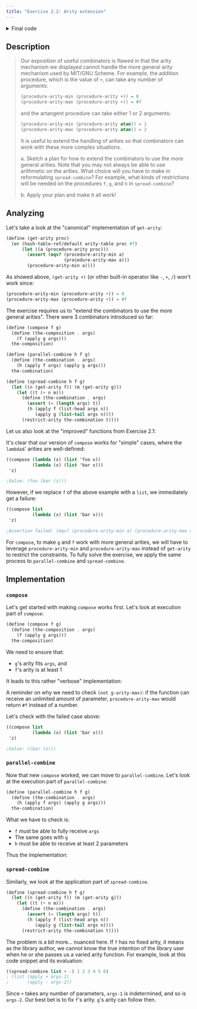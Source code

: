 ```yaml
---
title: "Exercise 2.2: Arity extension"
---
```

 

<details>
  <summary>Final code</summary>
  <CodeQuoter
    filePath="/code/sdf/exercise-answers/2-2.scm"
  />
</details>

## Description

> Our exposition of useful combinators is flawed in that the arity mechanism we
> displayed cannot handle the more general arity mechanism used by MIT/GNU
> Scheme. For example, the addition procedure, which is the value of `+`, can
> take any number of arguments:
>
> ```scheme
> (procedure-arity-min (procedure-arity +)) = 0
> (procedure-arity-max (procedure-arity +)) = #f
> ```
>
> and the artangent procedure can take either 1 or 2 arguments:
>
> ```scheme
> (procedure-arity-min (procedure-arity atan)) = 1
> (procedure-arity-max (procedure-arity atan)) = 2
> ```
>
> It is useful to extend the handling of arities so that combinators can work
> with these more complex situations.
>
> a. Sketch a plan for how to extend the combinators to use the more general
> arities. Note that you may not always be able to use arithmetic on the
> arities. What choice will you have to make in reformulating `spread-combine`?
> For example, what kinds of restrictions will be needed on the procedures `f`,
> `g`, and `h` in `spread-combine`?
>
> b. Apply your plan and make it all work!

## Analyzing

Let's take a look at the "canonical" implementation of `get-arity`:

```scheme
(define (get-arity proc)
  (or (hash-table-ref/default arity-table proc #f)
      (let ((a (procedure-arity proc)))
        (assert (eqv? (procedure-arity-min a)
                      (procedure-arity-max a)))
        (procedure-arity-min a))))
```

As showed above, `(get-arity +)` (or other built-in operator like `-`, `+`, `/`)
won't work since:

```scheme
(procedure-arity-min (procedure-arity +)) = 0
(procedure-arity-max (procedure-arity +)) = #f
```

The exercise requires us to "extend the combinators to use the more general
arities". There were 3 combinators introduced so far:

```scheme
(define (compose f g)
  (define (the-composition . args)
    (f (apply g args)))
  the-composition)

(define (parallel-combine h f g)
  (define (the-combination . args)
    (h (apply f args) (apply g args)))
  the-combination)

(define (spread-combine h f g)
  (let ((n (get-arity f)) (m (get-arity g)))
    (let ((t (+ n m)))
      (define (the-combination . args)
        (assert (= (length args) t))
        (h (apply f (list-head args n))
           (apply g (list-tail args n))))
      (restrict-arity the-combination t))))
```

Let us also look at the "improved" functions from Exercise 2.1:

<CodeQuoter
  filePath="/code/sdf/exercise-answers/2-1.scm"
  id="compose"
  lang="scheme"
/>

<CodeQuoter
  filePath="/code/sdf/exercise-answers/2-1.scm"
  id="parallel-combine"
  lang="scheme"
/>

It's clear that our version of `compose` works for "simple" cases, where the
`lambda`s' arities are well-defined:

```scheme
((compose (lambda (x) (list 'foo x))
          (lambda (x) (list 'bar x)))
 'z)

;Value: (foo (bar (z)))
```

However, if we replace `f` of the above example with a `list`, we immediately
get a failure:

```scheme
((compose list
          (lambda (x) (list 'bar x)))
 'z)

;Assertion failed: (eqv? (procedure-arity-min a) (procedure-arity-max a))
```

For `compose`, to make `g` and `f` work with more general arities, we will have
to leverage `procedure-arity-min` and `procedure-arity-max` instead of
`get-arity` to restrict the constraints. To fully solve the exercise, we apply
the same process to `parallel-combine` and `spread-combine`.

## Implementation

### `compose`

Let's get started with making `compose` works first. Let's look at execution
part of `compose`:

```scheme "(f (apply g args))"
(define (compose f g)
  (define (the-composition . args)
    (f (apply g args)))
  the-composition)
```

We need to ensure that:

- `g`'s arity fits `args`, and
- `f`'s arity is at least 1

It leads to this rather "verbose" implementation:

<CodeQuoter
  filePath="/code/sdf/exercise-answers/2-2.scm"
  id="compose"
  lang="scheme"
/>

A reminder on why we need to check `(not g-arity-max)`: if the function can
receive an unlimited amount of parameter, `procedure-arity-max` would return
`#f` instead of a number.

Let's check with the failed case above:

```scheme
((compose list
          (lambda (x) (list 'bar x)))
 'z)

;Value: ((bar (z)))
```

### `parallel-combine`

Now that new `compose` worked, we can move to `parallel-combine`. Let's look at
the execution part of `parallel-combine`:

```scheme "(h (apply f args) (apply g args))"
(define (parallel-combine h f g)
  (define (the-combination . args)
    (h (apply f args) (apply g args)))
  the-combination)
```

What we have to check is:

- `f` must be able to fully receive `args`
- The same goes with `g`
- `h` must be able to receive at least 2 parameters

Thus the implementation:

<CodeQuoter
  filePath="/code/sdf/exercise-answers/2-2.scm"
  id="parallel-combine"
  lang="scheme"
/>

### `spread-combine`

Similarly, we look at the application part of `spread-combine`.

```scheme {6,7}
(define (spread-combine h f g)
  (let ((n (get-arity f)) (m (get-arity g)))
    (let ((t (+ n m)))
      (define (the-combination . args)
        (assert (= (length args) t))
        (h (apply f (list-head args n))
           (apply g (list-tail args n))))
      (restrict-arity the-combination t))))
```

The problem is a bit more... nuanced here. If `f` has no fixed arity, it means
as the library author, we cannot know the true intention of the library user
when he or she passes us a varied arity function. For example, look at this code
snippet and its evaluation:

```scheme
((spread-combine list + -) 1 2 3 4 5 6)
; (list (apply + args-1)
;       (apply - args-2))
```

Since `+` takes any number of parameters, `args-1` is indetermined, and so is
`args-2`. Our best bet is to fix `f`'s arity. `g`'s arity can follow then.

<CodeQuoter
  filePath="/code/sdf/exercise-answers/2-2.scm"
  id="spread-combine"
  lang="scheme"
/>


